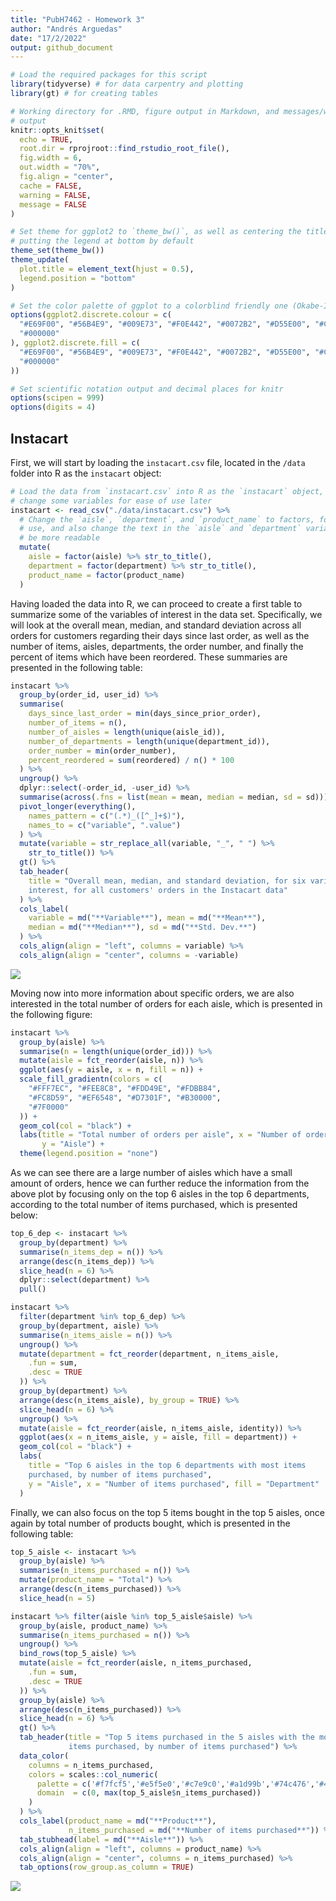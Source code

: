 ```yaml
---
title: "PubH7462 - Homework 3"
author: "Andrés Arguedas"
date: "17/2/2022"
output: github_document
---
```


```r
# Load the required packages for this script
library(tidyverse) # for data carpentry and plotting
library(gt) # for creating tables

# Working directory for .RMD, figure output in Markdown, and messages/warnings
# output
knitr::opts_knit$set(
  echo = TRUE,
  root.dir = rprojroot::find_rstudio_root_file(),
  fig.width = 6,
  out.width = "70%",
  fig.align = "center",
  cache = FALSE,
  warning = FALSE,
  message = FALSE
)

# Set theme for ggplot2 to `theme_bw()`, as well as centering the title and
# putting the legend at bottom by default
theme_set(theme_bw())
theme_update(
  plot.title = element_text(hjust = 0.5),
  legend.position = "bottom"
)

# Set the color palette of ggplot to a colorblind friendly one (Okabe-Ito)
options(ggplot2.discrete.colour = c(
  "#E69F00", "#56B4E9", "#009E73", "#F0E442", "#0072B2", "#D55E00", "#CC79A7",
  "#000000"
), ggplot2.discrete.fill = c(
  "#E69F00", "#56B4E9", "#009E73", "#F0E442", "#0072B2", "#D55E00", "#CC79A7",
  "#000000"
))

# Set scientific notation output and decimal places for knitr
options(scipen = 999)
options(digits = 4)
```

## Instacart

First, we will start by loading the `instacart.csv` file, located in the `/data` folder into R as the `instacart` object:

```r
# Load the data from `instacart.csv` into R as the `instacart` object, and
# change some variables for ease of use later
instacart <- read_csv("./data/instacart.csv") %>%
  # Change the `aisle`, `department`, and `product_name` to factors, for ease of
  # use, and also change the text in the `aisle` and `department` variables to
  # be more readable
  mutate(
    aisle = factor(aisle) %>% str_to_title(),
    department = factor(department) %>% str_to_title(),
    product_name = factor(product_name)
  )
```

Having loaded the data into R, we can proceed to create a first table to summarize some of the variables of interest in the data set. Specifically, we will look at the overall mean, median, and standard deviation across all orders for customers regarding their days since last order, as well as the number of items, aisles, departments, the order number, and finally the percent of items which have been reordered. These summaries are presented in the following table:

```r
instacart %>%
  group_by(order_id, user_id) %>%
  summarise(
    days_since_last_order = min(days_since_prior_order),
    number_of_items = n(),
    number_of_aisles = length(unique(aisle_id)),
    number_of_departments = length(unique(department_id)),
    order_number = min(order_number),
    percent_reordered = sum(reordered) / n() * 100
  ) %>%
  ungroup() %>%
  dplyr::select(-order_id, -user_id) %>%
  summarise(across(.fns = list(mean = mean, median = median, sd = sd))) %>%
  pivot_longer(everything(),
    names_pattern = c("(.*)_([^_]+$)"),
    names_to = c("variable", ".value")
  ) %>%
  mutate(variable = str_replace_all(variable, "_", " ") %>%
    str_to_title()) %>%
  gt() %>%
  tab_header(
    title = "Overall mean, median, and standard deviation, for six variables of
    interest, for all customers' orders in the Instacart data"
  ) %>%
  cols_label(
    variable = md("**Variable**"), mean = md("**Mean**"),
    median = md("**Median**"), sd = md("**Std. Dev.**")
  ) %>%
  cols_align(align = "left", columns = variable) %>%
  cols_align(align = "center", columns = -variable)
```

![](../figures/summary-table.png)

Moving now into more information about specific orders, we are also interested in the total number of orders for each aisle, which is presented in the following figure:

```r
instacart %>%
  group_by(aisle) %>%
  summarise(n = length(unique(order_id))) %>%
  mutate(aisle = fct_reorder(aisle, n)) %>%
  ggplot(aes(y = aisle, x = n, fill = n)) +
  scale_fill_gradientn(colors = c(
    "#FFF7EC", "#FEE8C8", "#FDD49E", "#FDBB84",
    "#FC8D59", "#EF6548", "#D7301F", "#B30000",
    "#7F0000"
  )) +
  geom_col(col = "black") +
  labs(title = "Total number of orders per aisle", x = "Number of orders", 
       y = "Aisle") +
  theme(legend.position = "none")
```

As we can see there are a large number of aisles which have a small amount of orders, hence we can further reduce the information from the above plot by focusing only on the top 6 aisles in the top 6 departments, according to the total number of items purchased, which is presented below:

```r
top_6_dep <- instacart %>%
  group_by(department) %>%
  summarise(n_items_dep = n()) %>%
  arrange(desc(n_items_dep)) %>%
  slice_head(n = 6) %>%
  dplyr::select(department) %>%
  pull()

instacart %>%
  filter(department %in% top_6_dep) %>%
  group_by(department, aisle) %>%
  summarise(n_items_aisle = n()) %>%
  ungroup() %>%
  mutate(department = fct_reorder(department, n_items_aisle,
    .fun = sum,
    .desc = TRUE
  )) %>%
  group_by(department) %>%
  arrange(desc(n_items_aisle), by_group = TRUE) %>%
  slice_head(n = 6) %>%
  ungroup() %>%
  mutate(aisle = fct_reorder(aisle, n_items_aisle, identity)) %>%
  ggplot(aes(x = n_items_aisle, y = aisle, fill = department)) +
  geom_col(col = "black") +
  labs(
    title = "Top 6 aisles in the top 6 departments with most items
    purchased, by number of items purchased", 
    y = "Aisle", x = "Number of items purchased", fill = "Department"
  )
```

Finally, we can also focus on the top 5 items bought in the top 5 aisles, once again by total number of products bought, which is presented in the following table:

```r
top_5_aisle <- instacart %>%
  group_by(aisle) %>%
  summarise(n_items_purchased = n()) %>%
  mutate(product_name = "Total") %>% 
  arrange(desc(n_items_purchased)) %>%
  slice_head(n = 5)

instacart %>% filter(aisle %in% top_5_aisle$aisle) %>% 
  group_by(aisle, product_name) %>% 
  summarise(n_items_purchased = n()) %>% 
  ungroup() %>%
  bind_rows(top_5_aisle) %>% 
  mutate(aisle = fct_reorder(aisle, n_items_purchased,
    .fun = sum,
    .desc = TRUE
  )) %>% 
  group_by(aisle) %>% 
  arrange(desc(n_items_purchased)) %>% 
  slice_head(n = 6) %>% 
  gt() %>% 
  tab_header(title = "Top 5 items purchased in the 5 aisles with the most total 
             items purchased, by number of items purchased") %>% 
  data_color(
    columns = n_items_purchased,
    colors = scales::col_numeric(
      palette = c('#f7fcf5','#e5f5e0','#c7e9c0','#a1d99b','#74c476','#41ab5d','#238b45','#006d2c','#00441b'),
      domain  = c(0, max(top_5_aisle$n_items_purchased))
    )
  ) %>%
  cols_label(product_name = md("**Product**"),
             n_items_purchased = md("**Number of items purchased**")) %>% 
  tab_stubhead(label = md("**Aisle**")) %>%
  cols_align(align = "left", columns = product_name) %>% 
  cols_align(align = "center", columns = n_items_purchased) %>%
  tab_options(row_group.as_column = TRUE)
```

![](../figures/top-5-table.png)